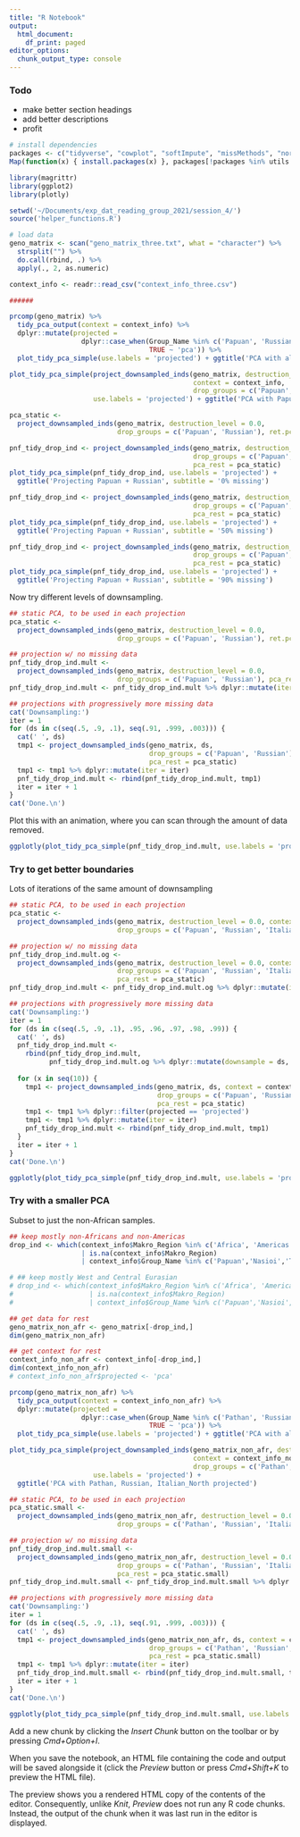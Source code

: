```yaml
---
title: "R Notebook"
output:
  html_document:
    df_print: paged
editor_options:
  chunk_output_type: console
---
```



### Todo
* make better section headings
* add better descriptions
* profit

```r
# install dependencies
packages <- c("tidyverse", "cowplot", "softImpute", "missMethods", "norm", "mvtnorm", "ggrepel", "plotly", "magrittr")
Map(function(x) { install.packages(x) }, packages[!packages %in% utils::installed.packages()])

library(magrittr)
library(ggplot2)
library(plotly)

setwd('~/Documents/exp_dat_reading_group_2021/session_4/')
source('helper_functions.R')

# load data
geno_matrix <- scan("geno_matrix_three.txt", what = "character") %>%
  strsplit("") %>%
  do.call(rbind, .) %>%
  apply(., 2, as.numeric)

context_info <- readr::read_csv("context_info_three.csv")

###### 

```


```r
prcomp(geno_matrix) %>% 
  tidy_pca_output(context = context_info) %>%
  dplyr::mutate(projected = 
                  dplyr::case_when(Group_Name %in% c('Papuan', 'Russian', 'Italian_North') ~ 'projected',
                                   TRUE ~ 'pca')) %>%
  plot_tidy_pca_simple(use.labels = 'projected') + ggtitle('PCA with all [Eurasian] individuals')

plot_tidy_pca_simple(project_downsampled_inds(geno_matrix, destruction_level = 0.0, 
                                              context = context_info,
                                              drop_groups = c('Papuan', 'Russian', 'Italian_North')),
                     use.labels = 'projected') + ggtitle('PCA with Papuan, Russian, Italian_North projected')

```


```r
pca_static <- 
  project_downsampled_inds(geno_matrix, destruction_level = 0.0,
                           drop_groups = c('Papuan', 'Russian'), ret.pca_rest = T)

```


```r
pnf_tidy_drop_ind <- project_downsampled_inds(geno_matrix, destruction_level = 0.0,
                                              drop_groups = c('Papuan', 'Russian'), 
                                              pca_rest = pca_static)
plot_tidy_pca_simple(pnf_tidy_drop_ind, use.labels = 'projected') +
  ggtitle('Projecting Papuan + Russian', subtitle = '0% missing')

pnf_tidy_drop_ind <- project_downsampled_inds(geno_matrix, destruction_level = 0.5,
                                              drop_groups = c('Papuan', 'Russian'), 
                                              pca_rest = pca_static)
plot_tidy_pca_simple(pnf_tidy_drop_ind, use.labels = 'projected') +
  ggtitle('Projecting Papuan + Russian', subtitle = '50% missing')

pnf_tidy_drop_ind <- project_downsampled_inds(geno_matrix, destruction_level = 0.9, 
                                              drop_groups = c('Papuan', 'Russian'), 
                                              pca_rest = pca_static)
plot_tidy_pca_simple(pnf_tidy_drop_ind, use.labels = 'projected') +
  ggtitle('Projecting Papuan + Russian', subtitle = '90% missing')


```

Now try different levels of downsampling.

```r

## static PCA, to be used in each projection
pca_static <- 
  project_downsampled_inds(geno_matrix, destruction_level = 0.0,
                           drop_groups = c('Papuan', 'Russian'), ret.pca_rest = T)

## projection w/ no missing data
pnf_tidy_drop_ind.mult <- 
  project_downsampled_inds(geno_matrix, destruction_level = 0.0,
                           drop_groups = c('Papuan', 'Russian'), pca_rest = pca_static)
pnf_tidy_drop_ind.mult <- pnf_tidy_drop_ind.mult %>% dplyr::mutate(iter = 0)

## projections with progressively more missing data
cat('Downsampling:')
iter = 1
for (ds in c(seq(.5, .9, .1), seq(.91, .999, .003))) {
  cat(' ', ds)
  tmp1 <- project_downsampled_inds(geno_matrix, ds,
                                   drop_groups = c('Papuan', 'Russian'), 
                                   pca_rest = pca_static)
  tmp1 <- tmp1 %>% dplyr::mutate(iter = iter)
  pnf_tidy_drop_ind.mult <- rbind(pnf_tidy_drop_ind.mult, tmp1)
  iter = iter + 1
}
cat('Done.\n')

```

Plot this with an animation, where you can scan through the amount of data removed.

```r
ggplotly(plot_tidy_pca_simple(pnf_tidy_drop_ind.mult, use.labels = 'projected'))
```


### Try to get better boundaries

Lots of iterations of the same amount of downsampling


```r
## static PCA, to be used in each projection
pca_static <- 
  project_downsampled_inds(geno_matrix, destruction_level = 0.0, context = context_info,
                           drop_groups = c('Papuan', 'Russian', 'Italian_North'), ret.pca_rest = T)

## projection w/ no missing data
pnf_tidy_drop_ind.mult.og <- 
  project_downsampled_inds(geno_matrix, destruction_level = 0.0, context = context_info,
                           drop_groups = c('Papuan', 'Russian', 'Italian_North'), 
                           pca_rest = pca_static)
pnf_tidy_drop_ind.mult <- pnf_tidy_drop_ind.mult.og %>% dplyr::mutate(iter = 0)

## projections with progressively more missing data
cat('Downsampling:')
iter = 1
for (ds in c(seq(.5, .9, .1), .95, .96, .97, .98, .99)) {
  cat(' ', ds)
  pnf_tidy_drop_ind.mult <- 
    rbind(pnf_tidy_drop_ind.mult,
          pnf_tidy_drop_ind.mult.og %>% dplyr::mutate(downsample = ds, iter = iter))
  
  for (x in seq(10)) {
    tmp1 <- project_downsampled_inds(geno_matrix, ds, context = context_info,
                                     drop_groups = c('Papuan', 'Russian', 'Italian_North'), 
                                     pca_rest = pca_static)
    tmp1 <- tmp1 %>% dplyr::filter(projected == 'projected')
    tmp1 <- tmp1 %>% dplyr::mutate(iter = iter)
    pnf_tidy_drop_ind.mult <- rbind(pnf_tidy_drop_ind.mult, tmp1)
  }
  iter = iter + 1
}
cat('Done.\n')

```

```r
ggplotly(plot_tidy_pca_simple(pnf_tidy_drop_ind.mult, use.labels = 'projected'))

```



### Try with a smaller PCA

Subset to just the non-African samples.

```r

## keep mostly non-Africans and non-Americas
drop_ind <- which(context_info$Makro_Region %in% c('Africa', 'Americas') 
                  | is.na(context_info$Makro_Region) 
                  | context_info$Group_Name %in% c('Papuan','Nasioi','Tujia','','','',''))

# ## keep mostly West and Central Eurasian
# drop_ind <- which(context_info$Makro_Region %in% c('Africa', 'Americas', 'East Asia') 
#                   | is.na(context_info$Makro_Region) 
#                   | context_info$Group_Name %in% c('Papuan','Nasioi','Tujia','Uyghur','Hazara','Yakut',''))

## get data for rest
geno_matrix_non_afr <- geno_matrix[-drop_ind,]
dim(geno_matrix_non_afr)

## get context for rest
context_info_non_afr <- context_info[-drop_ind,]
dim(context_info_non_afr)
# context_info_non_afr$projected <- 'pca'

prcomp(geno_matrix_non_afr) %>% 
  tidy_pca_output(context = context_info_non_afr) %>%
  dplyr::mutate(projected = 
                  dplyr::case_when(Group_Name %in% c('Pathan', 'Russian', 'Italian_North') ~ 'projected',
                                   TRUE ~ 'pca')) %>%
  plot_tidy_pca_simple(use.labels = 'projected') + ggtitle('PCA with all [Eurasian] individuals')

plot_tidy_pca_simple(project_downsampled_inds(geno_matrix_non_afr, destruction_level = 0.0, 
                                              context = context_info_non_afr,
                                              drop_groups = c('Pathan', 'Russian', 'Italian_North')),
                     use.labels = 'projected') + 
  ggtitle('PCA with Pathan, Russian, Italian_North projected')


```



```r
## static PCA, to be used in each projection
pca_static.small <- 
  project_downsampled_inds(geno_matrix_non_afr, destruction_level = 0.0, context = context_info_non_afr,
                           drop_groups = c('Pathan', 'Russian', 'Italian_North'), ret.pca_rest = T)

## projection w/ no missing data
pnf_tidy_drop_ind.mult.small <- 
  project_downsampled_inds(geno_matrix_non_afr, destruction_level = 0.0, context = context_info_non_afr,
                           drop_groups = c('Pathan', 'Russian', 'Italian_North'), 
                           pca_rest = pca_static.small)
pnf_tidy_drop_ind.mult.small <- pnf_tidy_drop_ind.mult.small %>% dplyr::mutate(iter = 0)

## projections with progressively more missing data
cat('Downsampling:')
iter = 1
for (ds in c(seq(.5, .9, .1), seq(.91, .999, .003))) {
  cat(' ', ds)
  tmp1 <- project_downsampled_inds(geno_matrix_non_afr, ds, context = context_info_non_afr,
                                   drop_groups = c('Pathan', 'Russian', 'Italian_North'), 
                                   pca_rest = pca_static.small)
  tmp1 <- tmp1 %>% dplyr::mutate(iter = iter)
  pnf_tidy_drop_ind.mult.small <- rbind(pnf_tidy_drop_ind.mult.small, tmp1)
  iter = iter + 1
}
cat('Done.\n')

```

```r
ggplotly(plot_tidy_pca_simple(pnf_tidy_drop_ind.mult.small, use.labels = 'projected'))

```





Add a new chunk by clicking the *Insert Chunk* button on the toolbar or by pressing *Cmd+Option+I*.

When you save the notebook, an HTML file containing the code and output will be saved alongside it (click the *Preview* button or press *Cmd+Shift+K* to preview the HTML file). 

The preview shows you a rendered HTML copy of the contents of the editor. Consequently, unlike *Knit*, *Preview* does not run any R code chunks. Instead, the output of the chunk when it was last run in the editor is displayed.

